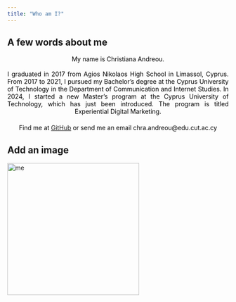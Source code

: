 ```yaml
---
title: "Who am I?"
---
```


<style>
    .about-text {
        text-align: justify;   /* Στοιχίζει το κείμενο */
        color: black;          /* Χρώμα μαύρο */
        text-align-last: center; /* Κεντράρει την τελευταία γραμμή */
        margin: 0 auto;        /* Κεντράρισμα του κειμένου */
        max-width: 800px;      /* Περιορίζει το πλάτος */
    }

    .space-after {
        margin-bottom: 20px;  /* Κενό μετά το κείμενο (μπορείς να το προσαρμόσεις) */
    }

    .left-align {
        text-align: left;     /* Στοιχίζει το κείμενο αριστερά */
    }
</style>

<h2>A few words about me</h2>
<p class="about-text left-align">My name is Christiana Andreou.</p></br>
<p class="about-text space-after">I graduated in 2017 from Agios Nikolaos High School in Limassol, Cyprus. From 2017 to 2021, I pursued my Bachelor's degree at the Cyprus University of Technology in the Department of Communication and Internet Studies. In 2024, I started a new Master’s program at the Cyprus University of Technology, which has just been introduced. The program is titled Experiential Digital Marketing.</p>
<p class="about-text space-after">Find me at <a href="https://github.com/ChristianaAndreou/" target="_blank">GitHub</a> or send me an email chra.andreou@edu.cut.ac.cy </p>


## Add an image


<img src="/path/to/images/ch.jpg" alt="me" width="300">


